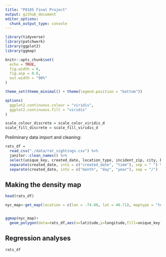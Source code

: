 ```yaml
---
title: "P8105 Final Project"
output: github_document
editor_options: 
  chunk_output_type: console
---
```


```r

library(tidyverse)
library(patchwork)
library(ggplot2)
library(ggmap)

knitr::opts_chunk$set(
  echo = TRUE,
  fig.width = 6,
  fig.asp = 0.6,
  out.width = "90%"
)

theme_set(theme_minimal() + theme(legend.position = "bottom"))

options(
  ggplot2.continuous.colour = "viridis",
  ggplot2.continuous.fill = "viridis"
)

scale_colour_discrete = scale_color_viridis_d
scale_fill_discrete = scale_fill_viridis_d
```

Preliminary data import and cleaning:

```r
rats_df = 
  read_csv("./data/rat_sightings.csv") %>% 
  janitor::clean_names() %>% 
  select(unique_key, created_date, location_type, incident_zip, city, borough, latitude, longitude, location) %>% 
  separate(created_date, into = c("created_date", "time"), sep = " ") %>% 
  separate(created_date, into = c("month", "day", "year"), sep = "/")
```



## Making the density map
```r
head(rats_df)
```

```r
nyc_map<-get_map(location = c(lon = -74.00, lat = 40.71), maptype = "terrain", zoom = 11)


ggmap(nyc_map)+
  geom_polygon(data=rats_df,aes(x=latitude,y=longitude,fill=unique_key))
```


## Regression analyses

```r
rats_df
```







